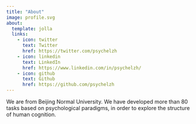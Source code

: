 ```yaml
---
title: "About"
image: profile.svg
about:
  template: jolla
  links:
    - icon: twitter
      text: Twitter
      href: https://twitter.com/psychelzh
    - icon: linkedin
      text: LinkedIn
      href: https://www.linkedin.com/in/psychelzh/
    - icon: github
      text: Github
      href: https://github.com/psychelzh
---
```


We are from Beijing Normal University. We have developed more than 80 tasks based on psychological paradigms, in order to explore the structure of human cognition.
